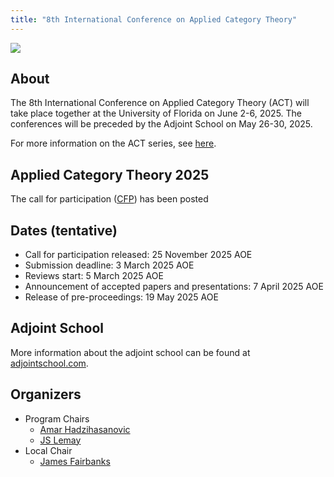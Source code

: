 ```yaml
---
title: "8th International Conference on Applied Category Theory"
---
```



![](../UF_Skyline.webp)

## About

The 8th International Conference on Applied Category Theory (ACT) will take place together at the University of Florida on June 2-6, 2025. The conferences will be preceded by the Adjoint School on May 26-30, 2025.

For more information on the ACT series, see [here](https://www.appliedcategorytheory.org/).

:::{.callout-important}
## Applied Category Theory 2025

The call for participation ([CFP](act2025cfp.md)) has been posted
:::

## Dates (tentative)

- Call for participation released: 25 November 2025 AOE
- Submission deadline: 3 March 2025 AOE
- Reviews start: 5 March 2025 AOE
- Announcement of accepted papers and presentations: 7 April 2025 AOE
- Release of pre-proceedings: 19 May 2025 AOE

## Adjoint School

More information about the adjoint school can be found at [adjointschool.com](https://adjointschool.com/2025.html).

## Organizers

- Program Chairs
  - [Amar Hadzihasanovic](https://ioc.ee/~amar/)
  - [JS Lemay](https://sites.google.com/view/jspl-personal-webpage/)
- Local Chair
  - [James Fairbanks](/members/jamesfairbanks.qmd)
